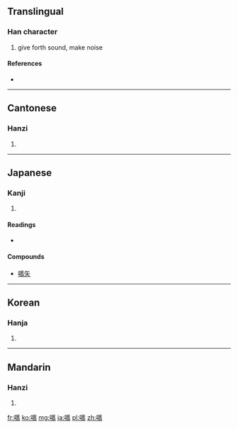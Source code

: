 ==Translingual==

===Han character===
{{Han char|rn=30|rad=口|as=14|sn=17|four=6402<sub>7</sub>|canj=口廿卜月 (RTYB)}}

# give forth sound, make noise

====References====
* {{Han ref|kx=0211.360|dkj=04458|dj=0434.280|hdz=10688.100|uh=5686|ud=22150|bh=ECC3|bd=60611}}

----

==Cantonese==

===Hanzi===
{{yue-hanzi|jyut=|y=hou1}}

# {{defn|Cantonese|sort=口14}}

----

==Japanese==

===Kanji===
{{ja-kanji|grade=|rs=口14}}

# {{defn|Japanese|sort=口14}}

====Readings====
* {{ja-readings|on=[[こう]] (kō)|kun=[[さけぶ]] (sakebu)}}

====Compounds====
* [[嚆矢]]

----

==Korean==

===Hanja===
{{ko-hanja|hangeul=효|rv=hyo|mr=hyo}}

# {{defn|Korean|sort=口14}}

----

==Mandarin==

===Hanzi===
{{cmn-hanzi|pin=[[hāo]] ([[hao1]])|wg=hao<sup>1</sup>}}

# {{defn|Mandarin|sort=口14}}

[[fr:嚆]]
[[ko:嚆]]
[[mg:嚆]]
[[ja:嚆]]
[[pl:嚆]]
[[zh:嚆]]